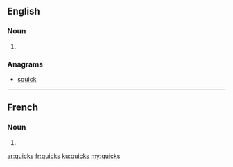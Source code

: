 ==English==

===Noun===
{{head|en}}

# {{plural of|quick}}

===Anagrams===
* [[squick#English|squick]]

----

==French==

===Noun===
{{head|fr|plural}} {{m-p}}

# {{plural of|quick|lang=fr}}

[[ar:quicks]]
[[fr:quicks]]
[[ku:quicks]]
[[my:quicks]]